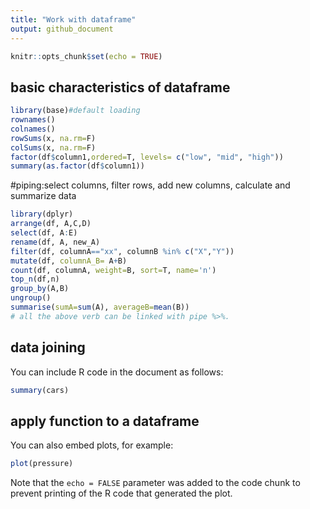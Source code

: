 ```yaml
---
title: "Work with dataframe"
output: github_document
---
```


```r
knitr::opts_chunk$set(echo = TRUE)
```

## basic characteristics of dataframe
```r
library(base)#default loading
rownames()
colnames()
rowSums(x, na.rm=F) 
colSums(x, na.rm=F)
factor(df$column1,ordered=T, levels= c("low", "mid", "high"))
summary(as.factor(df$column1))
```

#piping:select columns, filter rows, add new columns, calculate and summarize data
```r
library(dplyr)
arrange(df, A,C,D)
select(df, A:E)
rename(df, A, new_A)
filter(df, columnA=="xx", columnB %in% c("X","Y"))
mutate(df, columnA_B= A+B)
count(df, columnA, weight=B, sort=T, name='n')
top_n(df,n)
group_by(A,B)
ungroup()
summarise(sumA=sum(A), averageB=mean(B))
# all the above verb can be linked with pipe %>%.
```
## data joining

You can include R code in the document as follows:

```r
summary(cars)
```

## apply function to a dataframe

You can also embed plots, for example:

```r
plot(pressure)
```

Note that the `echo = FALSE` parameter was added to the code chunk to prevent printing of the R code that generated the plot.
